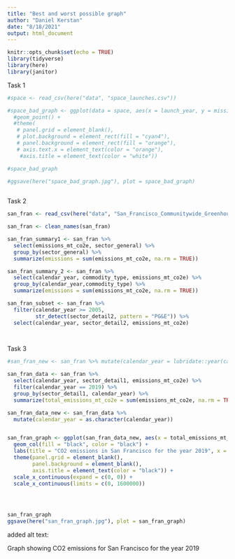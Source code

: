 ```yaml
---
title: "Best and worst possible graph"
author: "Daniel Kerstan"
date: "8/18/2021"
output: html_document
---
```


```r
knitr::opts_chunk$set(echo = TRUE)
library(tidyverse)
library(here)
library(janitor)
```
Task 1

```r
#space <- read_csv(here("data", "space_launches.csv"))
```
```r
#space_bad_graph <- ggplot(data = space, aes(x = launch_year, y = mission)) +
  #geom_point() +
  #theme(
   # panel.grid = element_blank(),
   # plot.background = element_rect(fill = "cyan4"),
   # panel.background = element_rect(fill = "orange"),
   # axis.text.x = element_text(color = "orange"),
    #axis.title = element_text(color = "white"))

#space_bad_graph

#ggsave(here("space_bad_graph.jpg"), plot = space_bad_graph)
    

```




Task 2
```r
san_fran <- read_csv(here("data", "San_Francisco_Communitywide_Greenhouse_Gas_Inventory.csv"))

san_fran <- clean_names(san_fran)
```

```r
san_fran_summary1 <- san_fran %>% 
  select(emissions_mt_co2e, sector_general) %>% 
  group_by(sector_general) %>% 
  summarize(emissions = sum(emissions_mt_co2e, na.rm = TRUE))
```

```r
san_fran_summary_2 <- san_fran %>% 
  select(calendar_year, commodity_type, emissions_mt_co2e) %>% 
  group_by(calendar_year,commodity_type) %>% 
  summarize(emissions = sum(emissions_mt_co2e, na.rm = TRUE))
```
```r
san_fran_subset <- san_fran %>% 
  filter(calendar_year >= 2005,
         str_detect(sector_detail2, pattern = "PG&E")) %>%
  select(calendar_year, sector_detail2, emissions_mt_co2e)

  
```

Task 3

```r
#san_fran_new <- san_fran %>% mutate(calendar_year = lubridate::year(calendar_year))
```


```r
san_fran_data <- san_fran %>% 
  select(calendar_year, sector_detail1, emissions_mt_co2e) %>% 
  filter(calendar_year == 2019) %>% 
  group_by(sector_detail1, calendar_year) %>% 
  summarize(total_emissions_mt_co2e = sum(emissions_mt_co2e, na.rm = TRUE))
```

```r
san_fran_data_new <- san_fran_data %>% 
  mutate(calendar_year = as.character(calendar_year))



```

```r


san_fran_graph <- ggplot(san_fran_data_new, aes(x = total_emissions_mt_co2e, y = forcats::fct_reorder(sector_detail1,total_emissions_mt_co2e))) +
  geom_col(fill = "black", color = "black") +
  labs(title = "CO2 emissions in San Francisco for the year 2019", x = "Metric tons of carbon dioxide equivalent", y = "Sector") +
  theme(panel.grid = element_blank(),
        panel.background = element_blank(),
        axis.title = element_text(color = "black")) +
  scale_x_continuous(expand = c(0, 0)) +
  scale_x_continuous(limits = c(0, 1600000))
  



san_fran_graph
ggsave(here("san_fran_graph.jpg"), plot = san_fran_graph)
```

added alt text:

Graph showing CO2 emissions for San Francisco for the year 2019


